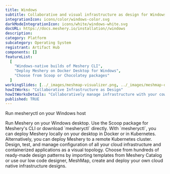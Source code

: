 ```yaml
---
title: Windows
subtitle: Collaborative and visual infrastructure as design for Windows
integrationIcon: icons/color/windows-color.svg
darkModeIntegrationIcon: icons/white/windows-white.svg
docURL: https://docs.meshery.io/installation//windows
description:
category: Platform
subcategory: Operating System
registrant: Artifact Hub
components: []
featureList:
  [
    "Windows-native builds of Meshery CLI",
    "Deploy Meshery on Docker Desktop for Windows",
    "Choose from Scoop or Chocolatey packages"
  ]
workingSlides: [../_images/meshmap-visualizer.png, ../_images/meshmap-designer.png]
howItWorks: "Collaborative Infrastructure as Design"
howItWorksDetails: "Collaboratively manage infrastructure with your coworkers synchronously sharing the same designs."
published: TRUE
---
```


<p>Run mesheryctl on your Windows host</p>
<p>
  Run Meshery on your Windows desktop. Use the Scoop package for Meshery's CLI or download
  `mesheryctl` directly. With `mesheryctl`, you can deploy Meshery locally on your desktop in Docker
  or in Kubernetes. Alternatively, you can deploy Meshery to a remote Kubernetes cluster. Design,
  test, and manage configuration of all your cloud infrastructure and containerized applications as
  a visual topology. Choose from hundreds of ready-made design patterns by importing templates from
  Meshery Catalog or use our low code designer, MeshMap, create and deploy your own cloud native
  infrastructure designs.
</p>
